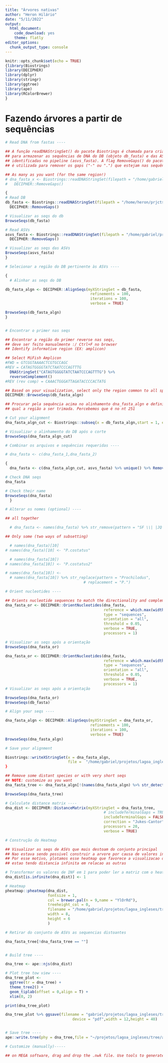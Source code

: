 ```yaml
---
title: "Árvores nativas"
author: "Heron Hilário"
date: "5/11/2022"
output: 
  html_document:
    code_download: yes
    theme: flatly
editor_options: 
  chunk_output_type: console
---
```


```r
knitr::opts_chunk$set(echo = TRUE)
{library(Biostrings)
library(DECIPHER)
library(dplyr)
library(stringr)
library(ggtree)
library(ape)
library(RColorBrewer)
}
```

# Fazendo árvores a partir de sequências

```r

# Read DNA from fastas ----

## A função readDNAStringSet() do pacote Biostrings é chamada para criar um objeto 
## para armazenar as sequências de DNA do DB (objeto db_fasta) e das ASVs 
## identificadas no pipeline (asvs_fasta). A flag RemoveGaps() do pacote DECIPHER
## é utilizada para remover os gaps ("-" ou ".") que estejam nas sequências.

## As many as you want (for the same region!)
# dna_fasta_x <- Biostrings::readDNAStringSet(filepath = "/home/gabriel/projetos/db-LGC/data/mai22/LGC12Sdb_252seqs-mai22-order_clust.fasta") %>%
#   DECIPHER::RemoveGaps()

{
# Read DB
db_fasta <- Biostrings::readDNAStringSet(filepath = "/home/heron/prjcts/fish_eDNA/DB/mai22/DB/LGC12Sdb_251seqs-mai22-pretty_names_noGaps.fasta") %>%
  DECIPHER::RemoveGaps()

# Visualizar as seqs do db
BrowseSeqs(db_fasta)

# Read ASVs 
asvs_fasta <- Biostrings::readDNAStringSet(filepath = "/home/gabriel/projetos/peixes-eDNA/analises/pipeline-modelo/results/pipeline-modelo-all_ASVs_all_primers.fasta") %>%
  DECIPHER::RemoveGaps()

# Visualizar as seqs das ASVs
BrowseSeqs(asvs_fasta)
}

# Selecionar a região do DB pertinente às ASVs ----

{
  # Alinhar as seqs do DB

db_fasta_algn <- DECIPHER::AlignSeqs(myXStringSet = db_fasta, 
                                      refinements = 100,
                                      iterations = 100,
                                      verbose = TRUE)

BrowseSeqs(db_fasta_algn)
}


# Encontrar o primer nas seqs

## Encontrar a região do primer reverse nas seqs,
## deve ser feito manualmente :/ Ctrl+F no browser
## Identify informative region (EX: amplicon)

## Select MiFish Amplicon
#FWD = GTCGGTAAAACTCGTGCCAGC 
#REV = CATAGTGGGGTATCTAATCCCAGTTTG  
  DNAStringSet("CATAGTGGGGTATCTAATCCCAGTTTG") %>% 
  reverseComplement()
#REV (rev comp) = CAAACTGGGATTAGATACCCCACTATG

## Based on your visualization, select only the region common to all species
DECIPHER::BrowseSeqs(db_fasta_algn)

## Procurar pela sequência acima no alinhamento dna_fasta_algn e definir
## qual a região a ser trimada. Percebemos que é no nt 251

# Cut your alignment 
dna_fasta_algn_cut <- Biostrings::subseq(x = db_fasta_algn,start = 1, end = 251) 

# Visualizar o alinhamento do DB após o corte
BrowseSeqs(dna_fasta_algn_cut)

# Combinar os arquivos e sequências requeridas ----

# dna_fasta <- c(dna_fasta_1,dna_fasta_2)

{
  dna_fasta <- c(dna_fasta_algn_cut, asvs_fasta) %>% unique() %>% RemoveGaps()

# Check DNA seqs 
dna_fasta

# Check their name 
BrowseSeqs(dna_fasta)
  }

# Alterar os nomes (optional) ----

## all together

  # dna_fasta <- names(dna_fasta) %>% str_remove(pattern = "SF \\| |JQ \\| ")

## Only some (two ways of subsetting)

  # names(dna_fasta)[10]
# names(dna_fasta)[10] <- "P.costatus"

  # names(dna_fasta[10])
# names(dna_fasta[10]) <- "P.costatus2"

# names(dna_fasta[10]) <- 
  # names(dna_fasta[10]) %>% str_replace(pattern = "Prochilodus",
                                   # replacement = "P.")

# Orient nucleotides ----

## Orients nucleotide sequences to match the directionality and complementarity of specified reference sequences
dna_fasta_or <- DECIPHER::OrientNucleotides(dna_fasta,
                                            reference = which.max(width(db_fasta)),
                                            type = "sequences", 
                                            orientation = "all",
                                            threshold = 0.05,
                                            verbose = TRUE,
                                            processors = 1)

# Visualizar as seqs após a orientação
BrowseSeqs(dna_fasta_or)

dna_fasta_or <- DECIPHER::OrientNucleotides(dna_fasta,
                                            reference = which.max(width(db_fasta),
                                            type = "sequences", 
                                            orientation = "all",
                                            threshold = 0.05,
                                            verbose = TRUE,
                                            processors = 1)
# Visualizar as seqs após a orientação

BrowseSeqs(dna_fasta_or)
BrowseSeqs(db_fasta)

# Align your seqs ----

dna_fasta_algn <- DECIPHER::AlignSeqs(myXStringSet = dna_fasta_or, 
                                      refinements = 100,
                                      iterations = 100,
                                      verbose = TRUE)
BrowseSeqs(dna_fasta_algn)

# Save your alignment

Biostrings::writeXStringSet(x = dna_fasta_algn,
                            file =  "/home/gabriel/projetos/lagoa_ingleses/tree/asvs-LI_db.fasta")
}

## Remove some distant species or with very short seqs
## NOTE: customize as you want
dna_fasta_tree <- dna_fasta_algn[!(names(dna_fasta_algn) %>% str_detect(pattern = "Out"))]

BrowseSeqs(dna_fasta_tree)

# Calculate distance matrix ----
dna_dist <- DECIPHER::DistanceMatrix(myXStringSet = dna_fasta_tree,
                                            # includeTerminalGaps = TRUE,
                                            includeTerminalGaps = FALSE,      #test both versions on the final output
                                            correction = "Jukes-Cantor",
                                            processors = 20,
                                            verbose = TRUE)

# Construção do Heatmap

## Visualizar as seqs de ASVs que mais destoam do conjunto principal
## Nao estava sendo possivel construir a arvore por causa de valores infinitos na matriz.
## Por esse motivo, plotamos esse heatmap que favorece a visualizacao das sequencias que 
## estao tendo distancia infinita em relacao as outras

# Transformar os valores de INF em 1 para poder ler a matriz com o heatmap
dna_dist[is.infinite(dna_dist)] <- 1

# Heatmap
pheatmap::pheatmap(dna_dist,
                   fontsize = 1,
                   col = brewer.pal(n = 9,name = "YlOrRd"),
                   treeheight_col = 0,
                   filename = "/home/gabriel/projetos/lagoa_ingleses/tree/heatmap_dist.pdf", ## avaliar quais ASVs estao sendo outliers abrindo o pdf e olhando seus nomes
                   width = 8,
                   height = 6
                   )

# Retirar do conjunto de ASVs as sequencias distoantes

dna_fasta_tree[!dna_fasta_tree == ""]


# Build tree ----

dna_tree <- ape::njs(dna_dist)

# Plot tree tow view ----
dna_tree_plot <-
  ggtree(tr = dna_tree) + 
  theme_tree2() +
  geom_tiplab(offset = 0,align = T) + 
  xlim(0, 2)

print(dna_tree_plot)

dna_tree_plot %>% ggsave(filename = "gabriel/projetos/lagoa_ingleses/tree/asv-LI_db_tree.pdf",
                              device = "pdf",width = 12,height = 40)


# Save tree ----
ape::write.tree(phy = dna_tree,file = "~/projetos/lagoa_ingleses/tree/asv-LI_db_tree.nwk")

# Customize (manually)-----

## on MEGA software, drag and drop the .nwk file. Use tools to generate a pretty visualization
```
